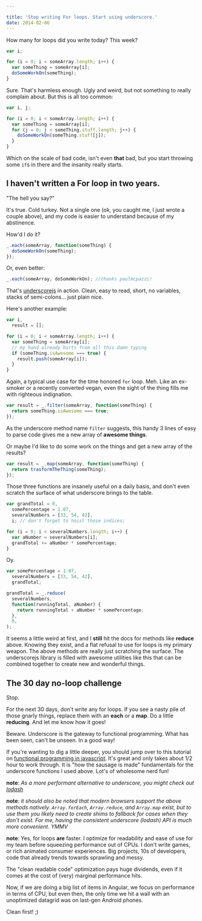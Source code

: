 ```yaml
---

title: 'Stop writing For loops. Start using underscore.'
date: 2014-02-06
---
```


How many for loops did you write today? This week?

```javascript
var i;

for (i = 0; i < someArray.length; i++) {
  var someThing = someArray[i];
  doSomeWorkOn(someThing);
}
```

Sure. That's harmless enough. Ugly and weird, but not something to really complain about. But this is all too common:

```javascript
var i, j;

for (i = 0; i < someArray.length; i++) {
  var someThing = someArray[i];
  for (j = 0; j < someThing.stuff.length; j++) {
    doSomeWorkOn(someThing.stuff[j]);
  }
}
```

Which on the scale of bad code, isn't even **that** bad, but you start throwing some `if`s in there and the insanity really starts.

## I haven't written a For loop in two years.

"The hell you say?"

It's true. Cold turkey. Not a single one (ok, you caught me, I just wrote a couple above), and my code is easier to understand because of my abstinence.

How'd I do it?

```javascript
_.each(someArray, function(someThing) {
  doSomeWorkOn(someThing);
});
```

Or, even better:

```javascript
_.each(someArray, doSomeWorkOn); //thanks paulmcpazzi!
```

That's [underscorejs](https://underscorejs.org/) in action. Clean, easy to read, short, no variables, stacks of semi-colons... just plain nice.

Here's another example:

```javascript
var i,
  result = [];

for (i = 0; i < someArray.length; i++) {
  var someThing = someArray[i];
  // my hand already hurts from all this damn typing
  if (someThing.isAwesome === true) {
    result.push(someArray[i]);
  }
}
```

Again, a typical use case for the time honored `for` loop. Meh. Like an ex-smoker or a recently converted vegan, even the sight of the thing fills me with righteous indignation.

```javascript
var result = _.filter(someArray, function(someThing) {
  return someThing.isAwesome === true;
});
```

As the underscore method name `filter` suggests, this handy 3 lines of easy to parse code gives me a new array of **awesome things**.

Or maybe I'd like to do some work on the things and get a new array of the results?

```javascript
var result = _.map(someArray, function(someThing) {
  return trasformTheThing(someThing);
});
```

Those three functions are insanely useful on a daily basis, and don't even scratch the surface of what underscore brings to the table.

```javascript
var grandTotal = 0,
  somePercentage = 1.07,
  severalNumbers = [33, 54, 42],
  i; // don't forget to hoist those indices;

for (i = 0; i < severalNumbers.length; i++) {
  var aNumber = severalNumbers[i];
  grandTotal += aNumber * somePercentage;
}
```

Oy.

```javascript
var somePercentage = 1.07,
  severalNumbers = [33, 54, 42],
  grandTotal;

grandTotal = _.reduce(
  severalNumbers,
  function(runningTotal, aNumber) {
    return runningTotal + aNumber * somePercentage;
  },
  0,
);
```

It seems a little weird at first, and I **still** hit the docs for methods like **reduce** above. Knowing they exist, and a flat refusal to use for loops is my primary weapon. The above methods are really just scratching the surface. The underscorejs library is filled with awesome utilities like this that can be combined together to create new and wonderful things.

## The 30 day no-loop challenge

Stop.

For the next 30 days, don't write any for loops. If you see a nasty pile of those gnarly things, replace them with an **each** or a **map**. Do a little **reducing**. And let me know how it goes!

Beware. Underscore is the gateway to functional programming. What has been seen, can't be unseen. In a good way!

If you're wanting to dig a little deeper, you should jump over to this tutorial on [functional programming in javascript](http://reactivex.io/learnrx/). It's great and only takes about 1/2 hour to work through. It is "how the sausage is made" fundamentals for the underscore functions I used above. Lot's of wholesome nerd fun!

**note**: _As a more performant alternative to underscore, you might check out [lodash](https://lodash.com/benchmarks)_

**note**: _it should also be noted that modern browsers support the above methods natively. `Array.forEach`, `Array.reduce`, and `Array.map` exist, but to use them you likely need to create shims to fallback for cases when they don't exist. For me, having the consistent underscore (lodash) API is much more convenient. YMMV_

**note**: Yes, for loops **are** faster. I optimize for readability and ease of use for my team before squeezing performance out of CPUs. I don't write games, or rich animated consumer experiences. Big projects, 10s of developers, code that already trends towards sprawling and messy.

The "clean readable code" optimization pays huge dividends, even if it comes at the cost of (very) marginal performance hits.

Now, if we are doing a big list of items in Angular, we focus on performance in terms of CPU, but even then, the only time we hit a wall with an unoptimized datagrid was on last-gen Android phones.

Clean first! ;)
